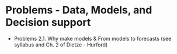 # Problems - Data, Models, and Decision support {-}

- Problems 2.1. Why make models & From models to forecasts (see syllabus and Ch. 2 of Dietze - Hurford)